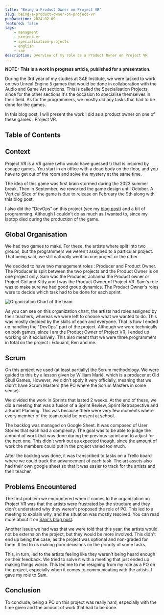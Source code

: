 ```yaml
---
title: "Being a Product Owner on Project VR"
slug: being-a-product-owner-on-project-vr
pubDatetime: 2024-02-09
featured: false
tags:
    - managment
    - project-vr
    - specialisation-projects
    - english
    - sae
description: Overview of my role as a Product Owner on Project VR
---
```


**NOTE : This is a work in progress article, published for a presentation.**

During the 3rd year of my studies at SAE Institute, we were tasked to work on two Unreal Engine 5 games that would be done in collaboration with the Audio and Game Art sections.
This is called the Specialisation Projects, since for the other sections it's the occasion to specialise themselves in their field.
As for the programmers, we mostly did any tasks that had to be done for the games.

In this blog post, I will present the work I did as a product owner on one of these games : Project VR.

## Table of Contents

## Context

Project VR is a VR game (who would have guessed !) that is inspired by escape games.
You start in an office with a dead body on the floor, and you have to get out of the room and solve the mystery at the same time.

The idea of this game was first brain stormed during the 2023 summer break.
Then in September, we reworked the game design until October.
A Vertical Slice of the game is due to release on February the 9th along with this blog post.

I also did the "DevOps" on this project (see my [blog post](../devops-in-specialisation-projects)) and a bit of programming.
Although I couldn't do as much as I wanted to, since my laptop died during the production of the game.

## Global Organisation

We had two games to make.
For these, the artists where split into two groups, but the programmers we weren't assigned to a particular project.
That being said, we still naturally went on one project or the other.

We decided to have two management roles : Producer and Product Owner.
The Producer is split between the two projects and the Product Owner is on one project only.
Sam was the Producer, Johanna the Product owner or Project Girl and Kitty and I was the Product Owner of Project VR.
Sam's role was to make sure we had good group dynamics.
The Product Owner's roles were to decide which task had to be done for each sprint.

![Organization Chart of the team](/src/assets/images/product-owner-project-vr/organigramme.jpg)

As you can see on this organization chart, the artists had roles assigned by their teachers, whereas we were left to choose what we wanted to do.
This was mostly decided by the skills of each and everyone.
That is how I ended up handling the "DevOps" part of the project.
Although we were technically on both games, since I am the Product Owner of Project VR, I ended up working on it exclusively.
This also meant that we were three programmers in total on the project : Edouard, Ben and me.

## Scrum

On this project we used (at least partially) the Scrum methodology.
We were guided to this by a lesson given by William Marié, which is a producer at Old Skull Games.
However, we didn't apply it very officially, meaning that we didn't have Scrum Masters (the PO where the Scrum Masters in some sense).

We divided the work in Sprints that lasted 2 weeks.
At the end of these, we did a meeting that was a fusion of a Sprint Review, Sprint Retrospective and a Sprint Planning.
This was because there were very few moments where every member of the team could be present at school.

The backlog was managed on Google Sheet.
It was composed of User Stories that each had a complexity.
The goal was to be able to judge the amount of work that was done during the previous sprint and to adjust for the next one.
This didn't work out as expected though, since the amount of work the members could put in the project varied too much.

After the backlog was done, it was transcribed to tasks on a Trello board where we could track the advancement of each task.
The art assets also had their own google sheet so that it was easier to track for the artists and their teacher.

## Problems Encountered

The first problem we encountered when it comes to the organization on Project VR was that the artists were frustrated by the structure and they didn't understand why they weren't proposed the role of PO.
This led to a meeting to explain why, and the situation was mostly resolved.
You can read more about it on [Sam's blog post](https://sstyles93.github.io/blog/posts/ProjectProducing/).

Another issue we had was that we were told that this year, the artists would not be externs on the project, but they would be more involved.
This didn't end up being the case, as the project was optional and non-graded for them.
It led to us making poor decisions on the priority of some tasks.

This, in turn, led to the artists feeling like they weren't being heard enough on their feedback.
We tried to solve it with a meeting that just ended up making things worse.
This led me to me resigning from my role as a PO on the project, especially when it comes to communicating with the artists.
I gave my role to Sam.

## Conclusion

To conclude, being a PO on this project was really hard, especially with the time given and the amount of work that had to be done.
